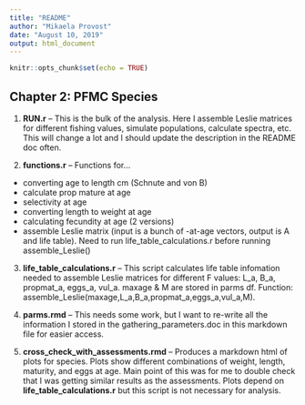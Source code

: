 ```yaml
---
title: "README"
author: "Mikaela Provost"
date: "August 10, 2019"
output: html_document
---
```


```r
knitr::opts_chunk$set(echo = TRUE)
```

## Chapter 2: PFMC Species



1. **RUN.r** -- This is the bulk of the analysis. Here I assemble Leslie matrices for different fishing values, simulate populations, calculate spectra, etc. This will change a lot and I should update the description in the README doc often. 

2. **functions.r** -- Functions for...
+ converting age to length cm (Schnute and von B)
+ calculate prop mature at age
+ selectivity at age 
+ converting length to weight at age
+ calculating fecundity at age (2 versions)
+ assemble Leslie matrix (input is a bunch of -at-age vectors, output is A and life table). Need to run life_table_calculations.r before running assemble_Leslie()

3. **life_table_calculations.r** -- This script calculates life table infomation needed to assemble Leslie matrices for different F values: L_a, B_a, propmat_a, eggs_a, vul_a. maxage & M are stored in parms df. Function: assemble_Leslie(maxage,L_a,B_a,propmat_a,eggs_a,vul_a,M).

4. **parms.rmd** -- This needs some work, but I want to re-write all the information I stored in the gathering_parameters.doc in this markdown file for easier access. 

5. **cross_check_with_assessments.rmd** -- Produces a markdown html of plots for species. Plots show different combinations of weight, length, maturity, and eggs at age. Main point of this was for me to double check that I was getting similar results as the assessments. Plots depend on **life_table_calculations.r** but this script is not necessary for analysis. 

